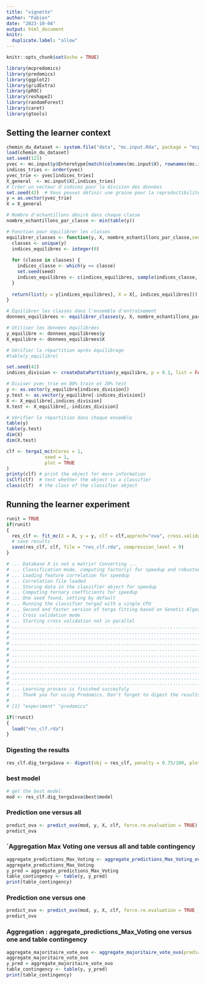 ```yaml
---
title: "vignette"
author: "Fabien"
date: "2023-10-04"
output: html_document
knitr: 
  duplicate.label: "allow"
---
```


```r
knitr::opts_chunk$set(echo = TRUE)
```

```r
library(mcpredomics)
library(predomics)
library(ggplot2)
library(gridExtra)
library(pROC)
library(reshape2)
library(randomForest)
library(caret)
library(gtools)
```

## Setting the learner context

```r
chemin_du_dataset <- system.file("data", "mc.input.Rda", package = "mcpredomics")
load(chemin_du_dataset)
set.seed(123)
yvec <- mc.input$y$Enterotype[match(colnames(mc.input$X), rownames(mc.input$y))]
indices_tries <- order(yvec)
yvec_trie <- yvec[indices_tries]
X_general  <- mc.input$X[,indices_tries]
# Créer un vecteur d'indices pour la division des données
set.seed(42)  # Vous pouvez définir une graine pour la reproductibilité
y = as.vector(yvec_trie)
X = X_general

# Nombre d'échantillons désiré dans chaque classe
nombre_echantillons_par_classe <- min(table(y))

# Fonction pour équilibrer les classes
equilibrer_classes <- function(y, X, nombre_echantillons_par_classe,seed =123) {
  classes <- unique(y)
  indices_equilibres <- integer(0)
  
  for (classe in classes) {
    indices_classe <- which(y == classe)
    set.seed(seed)
    indices_equilibres <- c(indices_equilibres, sample(indices_classe, nombre_echantillons_par_classe))
  }
  
  return(list(y = y[indices_equilibres], X = X[, indices_equilibres]))
}

# Équilibrer les classes dans l'ensemble d'entraînement
donnees_equilibrees <- equilibrer_classes(y, X, nombre_echantillons_par_classe)

# Utiliser les données équilibrées
y_equilibre <- donnees_equilibrees$y
X_equilibre <- donnees_equilibrees$X

# Vérifier la répartition après équilibrage
#table(y_equilibre)

set.seed(42)
indices_division <- createDataPartition(y_equilibre, p = 0.1, list = FALSE)

# Diviser yvec_trie en 80% train et 20% test
y <- as.vector(y_equilibre[indices_division])
y.test <- as.vector(y_equilibre[-indices_division])
X <- X_equilibre[,indices_division]
X.test <- X_equilibre[,-indices_division]

# Vérifier la répartition dans chaque ensemble
table(y)
table(y.test)
dim(X)
dim(X.test)
```


```r

clf <- terga1_mc(nCores = 1,
              seed = 1,
              plot = TRUE
)
printy(clf) # print the object for more information
isClf(clf)  # test whether the object is a classifier
class(clf)  # the class of the classifier object
```

## Running the learner experiment

```r
runit = TRUE
if(runit)
{
  res_clf <- fit_mc(X = X, y = y, clf = clf,approch="ova", cross.validate = TRUE, nfolds = 1); # class(res_clf)
  # save results
  save(res_clf, clf, file = "res_clf.rda", compression_level = 9)
}

# ... Database X is not a matrix! Converting ...
# ... Classification mode, computing factor(y) for speedup and robustness
# ... Loading feature correlation for speedup
# ... Correlation file loaded
# ... Storing data in the classifier object for speedup
# ... Computing ternary coefficients for speedup
# ... One seed found, setting by default
# ... Running the classifier terga2 with a single CPU
# ... Second and faster version of terga fitting based on Genetic Algorithm heuristics ...
# ... Cross validation mode
# ... Starting cross validation not in parallel
# ....................................................................................................
# ....................................................................................................
# ....................................................................................................
# ....................................................................................................
# ....................................................................................................
# ....................................................................................................
# ....................................................................................................
# ....................................................................................................
# ....................................................................................................
# ....................................................................................................
# ....................................................................................................
# ... Learning process is finished succesfuly
# ... Thank you for using Predomics. Don't forget to digest the results now.
# 
# [1] "experiment" "predomics" 

```

```r
if(!runit)
{
  load("res_clf.rda")
}
```

### Digesting the results

```r
res_clf.dig_terga1ova <- digest(obj = res_clf, penalty = 0.75/100, plot = TRUE)
```

### best model

```r

# get the best model
mod <- res_clf.dig_terga1ova$best$model

```


### Prediction one versus all
```r
predict_ova <- predict_ova(mod, y, X, clf, force.re.evaluation = TRUE)
predict_ova
```


### `Aggregation Max Voting one versus all and table  contingency
```r
aggregate_predictions_Max_Voting <- aggregate_predictions_Max_Voting_ova(list_predictions = predict_ova, y)
aggregate_predictions_Max_Voting
y_pred = aggregate_predictions_Max_Voting
table_contingency <- table(y, y_pred)
print(table_contingency)
```

###  Prediction one versus one

```r
predict_ovo <- predict_ovo(mod, y, X, clf, force.re.evaluation = TRUE )
predict_ovo
```

###  Aggregation : aggregate_predictions_Max_Voting one versus one and table  contingency
```r
aggregate_majoritaire_vote_ovo <- aggregate_majoritaire_vote_ovo(predictions_list = predict_ovo)
aggregate_majoritaire_vote_ovo
y_pred = aggregate_majoritaire_vote_ovo
table_contingency <- table(y, y_pred)
print(table_contingency)
```

